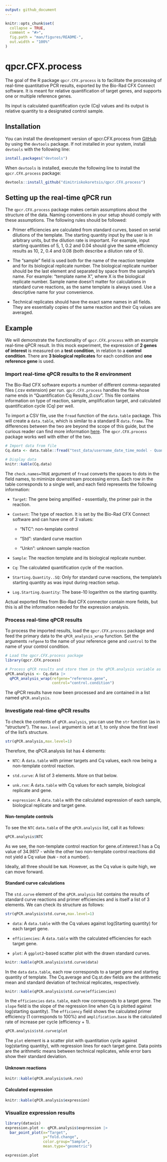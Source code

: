 ```yaml
---
output: github_document
---
```


<!-- README.md is generated from README.Rmd. Please edit that file -->

```r
knitr::opts_chunk$set(
  collapse = TRUE,
  comment = "#>",
  fig.path = "man/figures/README-",
  out.width = "100%"
)
```

# qpcr.CFX.process

<!-- badges: start -->

<!-- badges: end -->

The goal of the R package `qpcr.CFX.process` is to facilitate the processing of real-time quantitative PCR results, exported by the Bio-Rad CFX Connect software. It is meant for relative quantification of target genes, and supports one or multiple reference genes.

Its input is calculated quantification cycle (Cq) values and its output is relative quantity to a designated control sample.

## Installation

You can install the development version of qpcr.CFX.process from [GitHub](https://github.com/) by using the `devtools` package. If not installed in your system, install `devtools` with the following line:

```r
install.packages("devtools")
```

When `devtools` is installed, execute the following line to install the `qpcr.CFX.process` package:

```r
devtools::install_github("dimitriskokoretsis/qpcr.CFX.process")
```

## Setting up the real-time qPCR run

The `qpcr.CFX.process` package makes certain assumptions about the structure of the data. Naming conventions in your setup should comply with these assumptions. The following rules should be followed:

-   Primer efficiencies are calculated from standard curves, based on serial dilutions of the template. The starting quantity input by the user is in arbitrary units, but the dilution rate is important. For example, input starting quantities of 5, 1, 0.2 and 0.04 should give the same efficiency results as 10, 2, 0.4 and 0.08 (both describe a dilution rate of 5).

-   The "sample" field is used both for the name of the reaction template and for its biological replicate number. The biological replicate number should be the last element and separated by space from the sample's name. For example: "template name X", where X is the biological replicate number. Sample name doesn't matter for calculations in standard curve reactions, as the same template is always used. Use a descriptive name for your convenience.

-   Technical replicates should have the exact same names in all fields. They are essentially copies of the same reaction and their Cq values are averaged.

## Example

We will demonstrate the functionality of `qpcr.CFX.process` with an example real-time qPCR result. In this mock experiment, the expression of **2 genes of interest** is measured on a **test condition**, in relation to a **control condition**. There are **3 biological replicates** for each condition and **one reference gene** is used.

### Import real-time qPCR results to the R environment

The Bio-Rad CFX software exports a number of different comma-separated files (.csv extension) per run. `qpcr.CFX.process` handles the file whose name ends in "Quantification Cq Results_0.csv". This file contains information on type of reaction, sample, amplification target, and calculated quantification cycle (Cq) per well.

To import a CSV file, use the `fread` function of the `data.table` package. This will create a `data.table`, which is similar to a standard R `data.frame`. The differences between the two are beyond the scope of this guide, but the curious reader can find more information <a href="https://rdatatable.gitlab.io/data.table/" target="_blank">here</a>. The `qpcr.CFX.process` package works well with either of the two.

```r
# Import data from file
Cq.data <- data.table::fread("test_data/username_date_time_model - Quantification Cq Results_0.csv",check.names=TRUE)

# Display data
knitr::kable(Cq.data)
```

The `check.names=TRUE` argument of `fread` converts the spaces to dots in the field names, to miminize downstream processing errors. Each row in the table corresponds to a single well, and each field represents the following information:

-   `Target`: The gene being amplified - essentially, the primer pair in the reaction.

-   `Content`: The type of reaction. It is set by the Bio-Rad CFX Connect software and can have one of 3 values:

    -   "NTC": non-template control

    -   "Std": standard curve reaction

    -   "Unkn": unknown sample reaction

-   `Sample`: The reaction template and its biological replicate number.

-   `Cq`: The calculated quantification cycle of the reaction.

-   `Starting.Quantity..SQ`: Only for standard curve reactions, the template's starting quantity as was input during reaction setup.

-   `Log.Starting.Quantity`: The base-10 logarithm os the starting quantity.

Actual exported files from Bio-Rad CFX connector contain more fields, but this is all the information needed for the expression analysis.

### Process real-time qPCR results

To process the imported results, load the `qpcr.CFX.process` package and feed the primary data to the `qPCR_analysis_wrap` function. Set the arguments `refgene` to the name of your reference gene and `control` to the name of your control condition.

```r
# Load the qpcr.CFX.process package
library(qpcr.CFX.process)

# Process qPCR results and store them in the qPCR.analysis variable as a list
qPCR.analysis <- Cq.data |>
  qPCR_analysis_wrap(refgene="reference.gene",
                     control="control.condition")
```

The qPCR results have now been processed and are contained in a list named `qPCR.analysis`.

### Investigate real-time qPCR results

To check the contents of `qPCR.analysis`, you can use the `str` function (as in "structure"). The `max.level` argument is set at 1, to only show the first level of the list's structure.

```r
str(qPCR.analysis,max.level=1)
```

Therefore, the qPCR.analysis list has 4 elements:

-   `NTC`: A `data.table` with primer targets and Cq values, each row being a non-template control reaction.

-   `std.curve`: A list of 3 elements. More on that below.

-   `unk.rxn`: A `data.table` with Cq values for each sample, biological replicate and gene.

-   `expression`: A `data.table` with the calculated expression of each sample, biological replicate and target gene.

#### Non-template controls

To see the `NTC` `data.table` of the `qPCR.analysis` list, call it as follows:

```r
qPCR.analysis$NTC
```

As we see, the non-template control reaction for gene.of.interest.1 has a Cq value of 34.9817 - while the other two non-template control reactions did not yield a Cq value (`NaN` - not a number).

Ideally, all three should be `NaN`. However, as the Cq value is quite high, we can move forward.

#### Standard curve calculations

The `std.curve` element of the `qPCR.analysis` list contains the results of standard curve reactions and primer efficiencies and is itself a list of 3 elements. We can check its structure as follows:

```r
str(qPCR.analysis$std.curve,max.level=1)
```

-   `data`: A `data.table` with the Cq values against log(Starting quantity) for each target gene.

-   `efficiencies`: A `data.table` with the calculated efficiencies for each target gene.

-   `plot`: A `ggplot2`-based scatter plot with the drawn standard curves.

```r
knitr::kable(qPCR.analysis$std.curve$data)
```

In the `data` `data.table`, each row corresponds to a target gene and starting quantity of template. The Cq.average and Cq.st.dev fields are the arithmetic mean and standard deviation of technical replicates, respectively.

```r
knitr::kable(qPCR.analysis$std.curve$efficiencies)
```

In the `efficiencies` `data.table`, each row corresponds to a target gene. The `slope` field is the slope of the regression line when Cq is plotted against log(starting quantity). The `efficiency` field shows the calculated primer efficiency (1 corresponds to 100%) and `amplification.base` is the calculated rate of increase per cycle (efficiency + 1).

```r
qPCR.analysis$std.curve$plot
```

The `plot` element is a scatter plot with quantitation cycle against log(starting quantity), with regression lines for each target gene. Data points are the arithmetic means between technical replicates, while error bars show their standard deviation.

#### Unknown reactions

```r
knitr::kable(qPCR.analysis$unk.rxn)
```

#### Calculated expression

```r
knitr::kable(qPCR.analysis$expression)
```

### Visualize expression results

```r
library(datavis)
expression.plot <- qPCR.analysis$expression |>
  bar_point_plot(x="Target",
                 y="fold.change",
                 color.group="Sample",
                 mean.type="geometric")

expression.plot
```
